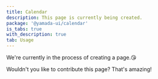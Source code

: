 ```yaml
---
title: Calendar
description: This page is currently being created.
package: '@yamada-ui/calendar'
is_tabs: true
with_description: true
tab: Usage
---
```


We're currently in the process of creating a page.😘

Wouldn't you like to contribute this page? That's amazing!
